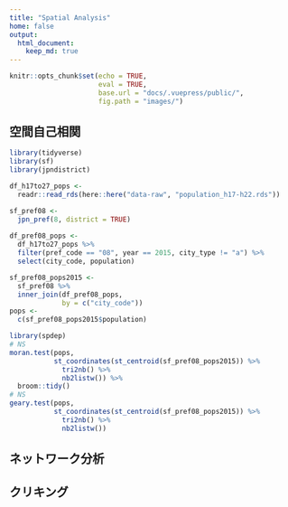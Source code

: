 ```yaml
---
title: "Spatial Analysis"
home: false
output:
  html_document:
    keep_md: true
---
```


```r
knitr::opts_chunk$set(echo = TRUE, 
                      eval = TRUE,
                      base.url = "docs/.vuepress/public/",
                      fig.path = "images/")
```

## 空間自己相関

```r
library(tidyverse)
library(sf)
library(jpndistrict)

df_h17to27_pops <- 
  readr::read_rds(here::here("data-raw", "population_h17-h22.rds"))

sf_pref08 <- 
  jpn_pref(8, district = TRUE)
  
df_pref08_pops <- 
  df_h17to27_pops %>% 
  filter(pref_code == "08", year == 2015, city_type != "a") %>% 
  select(city_code, population)

sf_pref08_pops2015 <- 
  sf_pref08 %>% 
  inner_join(df_pref08_pops, 
             by = c("city_code"))
pops <- 
  c(sf_pref08_pops2015$population)

library(spdep)
# NS
moran.test(pops,
           st_coordinates(st_centroid(sf_pref08_pops2015)) %>% 
             tri2nb() %>% 
             nb2listw()) %>% 
  broom::tidy()
# NS
geary.test(pops,
           st_coordinates(st_centroid(sf_pref08_pops2015)) %>% 
             tri2nb() %>% 
             nb2listw())
```

## ネットワーク分析

## クリキング
